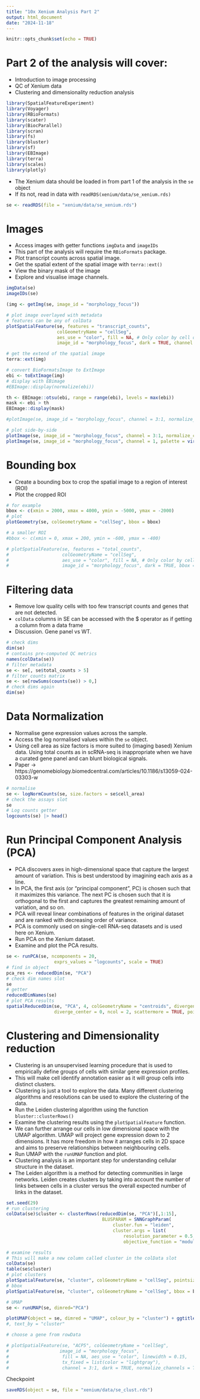 ```yaml
---
title: "10x Xenium Analysis Part 2"
output: html_document
date: "2024-11-18"
---
```


```r
knitr::opts_chunk$set(echo = TRUE)
```

# Part 2 of the analysis will cover: 

* Introduction to image processing
* QC of Xenium data
* Clustering and dimensionality reduction analysis

```r
library(SpatialFeatureExperiment)
library(Voyager)
library(RBioFormats)
library(scater)
library(BiocParallel)
library(scran)
library(fs)
library(bluster)
library(sf)
library(EBImage)
library(terra)
library(scales)
library(plotly)
```

* The Xenium data should be loaded in from part 1 of the analysis in the ```se``` object
* If its not, read in data with ```readRDS(xenium/data/se_xenium.rds)```

```r
se <- readRDS(file = "xenium/data/se_xenium.rds")
```

# Images

* Access images with getter functions ```imgData``` and ```imageIDs```
* This part of the analysis will require the ```RBioFormats``` package.
* Plot transcript counts across spatial image. 
* Get the spatial extent of the spatial image with ```terra::ext()```
* View the binary mask of the image
* Explore and visualise image channels. 

```r
imgData(se)
imageIDs(se)

(img <- getImg(se, image_id = "morphology_focus"))

# plot image overlayed with metadata
# features can be any of colData
plotSpatialFeature(se, features = "transcript_counts", 
                   colGeometryName = "cellSeg",
                   aes_use = "color", fill = NA, # Only color by cell outline
                   image_id = "morphology_focus", dark = TRUE, channel = 1)

# get the extend of the spatial image
terra::ext(img)

# convert BioFormatsImage to ExtImage
ebi <- toExtImage(img)
# display with EBimage
#EBImage::display(normalize(ebi))

th <- EBImage::otsu(ebi, range = range(ebi), levels = max(ebi))
mask <- ebi > th
EBImage::display(mask)

#plotImage(se, image_id = "morphology_focus", channel = 3:1, normalize_channels = TRUE)

# plot side-by-side
plotImage(se, image_id = "morphology_focus", channel = 3:1, normalize_channels = TRUE) +
plotImage(se, image_id = "morphology_focus", channel = 1, palette = viridis_pal()(255))
```

# Bounding box

* Create a bounding box to crop the spatial image to a region of interest (ROI)
* Plot the cropped ROI

```r
# for example
bbox <- c(xmin = 2000, xmax = 4000, ymin = -5000, ymax = -2000)
# plot
plotGeometry(se, colGeometryName = "cellSeg", bbox = bbox)

# a smaller ROI
#bbox <- c(xmin = 0, xmax = 200, ymin = -600, ymax = -400)

# plotSpatialFeature(se, features = "total_counts", 
#                    colGeometryName = "cellSeg",
#                    aes_use = "color", fill = NA, # Only color by cell outline
#                    image_id = "morphology_focus", dark = TRUE, bbox = bbox, channel = 1)

```

# Filtering data

* Remove low quality cells with too few transcript counts and genes that are not detected.
* ```colData``` columns in SE can be accessed with the $ operator as if getting a column from a data frame
* Discussion. Gene panel vs WT. 

```r
# check dims
dim(se)
# contains pre-computed QC metrics
names(colData(se))
# filter metadata
se <- se[, se$total_counts > 5]
# filter counts matrix
se <- se[rowSums(counts(se)) > 0,]
# check dims again
dim(se)
```

# Data Normalization

* Normalise gene expression values across the sample. 
* Access the log normalised values within the ```se``` object.
* Using cell area as size factors is more suited to (imaging based) Xenium data. Using total counts as in scRNA-seq is inappropriate when we have a curated gene panel and can blunt biological signals.
* Paper -> https://genomebiology.biomedcentral.com/articles/10.1186/s13059-024-03303-w

```r
# normalise
se <- logNormCounts(se, size.factors = se$cell_area)
# check the assays slot
se
# Log counts getter
logcounts(se) |> head()
```

# Run Principal Component Analysis (PCA)

* PCA discovers axes in high-dimensional space that capture the largest amount of variation. This is best understood by imagining each axis as a line.
* In PCA, the first axis (or “principal component”, PC) is chosen such that it maximizes this variance. The next PC is chosen such that it is orthogonal to the first and captures the greatest remaining amount of variation, and so on.
* PCA will reveal linear combinations of features in the original dataset and are ranked with decreasing order of variance.
* PCA is commonly used on single-cell RNA-seq datasets and is used here on Xenium. 
* Run PCA on the Xenium dataset.
* Examine and plot the PCA results.

```r
se <- runPCA(se, ncomponents = 20,
                  exprs_values = "logcounts", scale = TRUE)
# find in object
pca_res <- reducedDim(se, "PCA")
# check dim names slot
se
# getter 
reducedDimNames(se)
# plot PCA results
spatialReducedDim(se, "PCA", 4, colGeometryName = "centroids", divergent = TRUE,
                  diverge_center = 0, ncol = 2, scattermore = TRUE, pointsize = 1.5)
```

# Clustering and Dimensionality reduction

* Clustering is an unsupervised learning procedure that is used to empirically define groups of cells with similar gene expression profiles.
* This will make cell identify annotation easier as it will group cells into distinct clusters. 
* Clustering is just a tool to explore the data. Many different clustering algorithms and resolutions can be used to explore the clustering of the data. 
* Run the Leiden clustering algorithm using the function ```bluster::clusterRows()```
* Examine the clustering results using the ```plotSpatialFeature``` function. 
* We can further arrange our cells in low dimensional space with the UMAP algorithm. UMAP will project gene expression down to 2 dimensions. It has more freedom in how it arranges cells in 2D space and aims to preserve relationships between neighbouring cells.
* Run UMAP with the ```runUMAP``` function and plot.
* Clustering analysis is an important step for understanding cellular structure in the dataset. 
* The Leiden algorithm is a method for detecting communities in large networks. Leiden creates clusters by taking into account the number of links between cells in a cluster versus the overall expected number of links in the dataset.


```r
set.seed(29)
# run clustering
colData(se)$cluster <- clusterRows(reducedDim(se, "PCA")[,1:15],
                                    BLUSPARAM = SNNGraphParam(
                                        cluster.fun = "leiden",
                                        cluster.args = list(
                                            resolution_parameter = 0.5,
                                            objective_function = "modularity")))

# examine results
# This will make a new column called cluster in the colData slot
colData(se)
table(se$cluster)
# plot clusters
plotSpatialFeature(se, "cluster", colGeometryName = "cellSeg", pointsize = 1.4) + ggtitle("Leiden gene expression clustering")
# bbox
plotSpatialFeature(se, "cluster", colGeometryName = "cellSeg", bbox = bbox)

# UMAP
se <- runUMAP(se, dimred="PCA")

plotUMAP(object = se, dimred = "UMAP", colour_by = "cluster") + ggtitle("UMAP representation of Leiden gene expression clusters")
#, text_by = "cluster"

# choose a gene from rowData

# plotSpatialFeature(se, "ACP5", colGeometryName = "cellSeg", 
#                   image_id = "morphology_focus",
#                    fill = NA, aes_use = "color", linewidth = 0.15,
#                    tx_fixed = list(color = "lightgray"),
#                    channel = 3:1, dark = TRUE, normalize_channels = TRUE)

```

Checkpoint

```r
saveRDS(object = se, file = "xenium/data/se_clust.rds")
```



